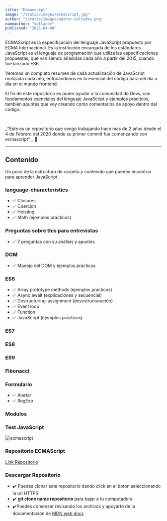 ```yaml
---
title: "Ecmascript"
image: "/static/images/ecmascript.jpg"
author: "/static/images/author-voltadev.png"
nameauthor: "voltadev"
published: "2021-04-08"
---
```


ECMAScript es la especificación del lenguaje JavaScript propuesto por ECMA Internacional. Es la
institución encargada de los estándares. JavaScript es el lenguaje de programación que utiliza las
especificaciones propuestas, que van siendo añadidas cada año a partir del 2015, cuando fue lanzado ES6.

Veremos un completo resumen de cada actualización de JavaScript realizada cada año, enfocándonos en lo esencial del código para del día a día en el mundo frontend.

El fin de este repositorio es poder ayudar a la comunidad de Devs, con fundamentos esenciales del lenguaje JavaScript y ejemplos prácticos, también apuntes que voy creando como comentarios de apoyo dentro del código.

<br />

_"Este es un repositorio que vengo trabajando hace mas de 2 años desde el 4 de Febrero
del 2020 donde su primer commit fue comenzando con ecmascript" _ 🙂

---

## Contenido

Un poco de la estructura de carpeta y contenido que puedes encontrar para aprender JavaScript.

### language-characteristics

- <span className="list-icon">✅ </span> Closures
- <span className="list-icon">✅ </span> Coercion
- <span className="list-icon">✅ </span> Hoisting
- <span className="list-icon">✅ </span> Math (ejemplos prácticos)

### Preguntas sobre this para entrevistas

- <span className="list-icon">✅ </span> 7 preguntas con su análisis y apuntes

### DOM

- <span className="list-icon">✅ </span> Manejo del DOM y ejemplos prácticos

### ES6

- <span className="list-icon">✅ </span> Array prototype methods (ejemplos prácticos)
- <span className="list-icon">✅ </span> Async await (explicaciones y secuencial)
- <span className="list-icon">✅ </span> Destructuring-assignment (desestructuración)
- <span className="list-icon">✅ </span> Event loop
- <span className="list-icon">✅ </span> Function
- <span className="list-icon">✅ </span> JavaScript (ejemplos prácticos)

### ES7

### ES8

### ES9

### Fibonacci

### Formulario

- <span className="list-icon">✅ </span> Alertar
- <span className="list-icon">✅ </span> RegExp

### Modulos

### Test JavaScript

![ecmascript](/static/images/ecmascript.gif "ecmascript")

### Repositorio ECMAScript

[Link Repositorio](https://github.com/volta2016/ECMASCRIPT "ECMASCRIPT")

### Descargar Repositorio

- <span className="list-icon">✔️</span> Puedes clonar este repositorio dando click
  en el boton seleccionando la url HTTPS
- <span className="list-icon">✔️</span> <b>git clone name repositorio</b> para bajar
  a tu computadora
- <span className="list-icon">✔️</span>Puedes comenzar revisando los archivos y
  apoyarte de la documentación de <a href="https://developer.mozilla.org/es/">MDN web docs</a>
